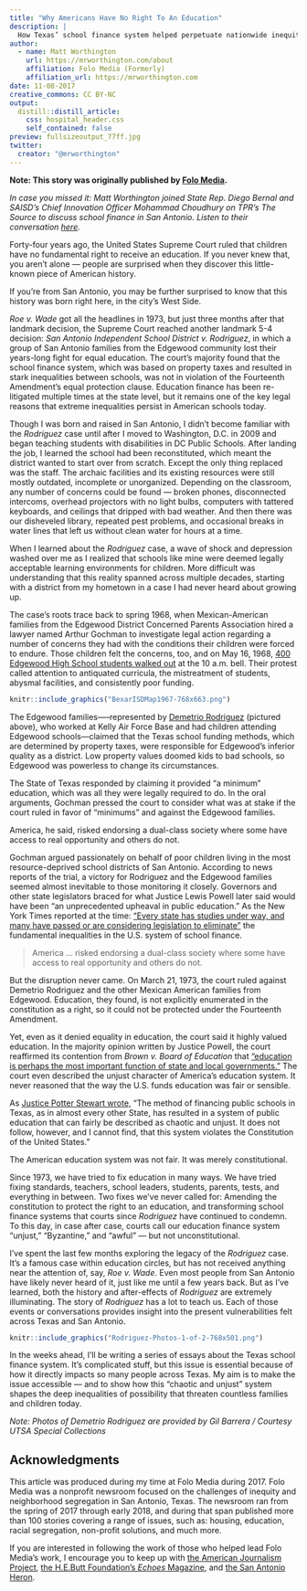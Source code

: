 ```yaml
---
title: "Why Americans Have No Right To An Education"
description: |
  How Texas’ school finance system helped perpetuate nationwide inequity.
author:
  - name: Matt Worthington 
    url: https://mrworthington.com/about
    affiliation: Folo Media (Formerly)
    affiliation_url: https://mrworthington.com
date: 11-08-2017
creative_commons: CC BY-NC
output:
  distill::distill_article:
    css: hospital_header.css
    self_contained: false
preview: fullsizeoutput_77ff.jpg
twitter:
  creator: "@mrworthington"
---
```


**Note: This story was originally published by [Folo Media](https://www.folomedia.org/past-and-present/).**

_In case you missed it: Matt Worthington joined State Rep. Diego Bernal and SAISD’s Chief Innovation Officer Mohammad Choudhury on TPR’s The Source to discuss school finance in San Antonio. Listen to their conversation [here](http://tpr.org/post/texas-has-broken-school-finance-system-can-it-be-fixed)._

Forty-four years ago, the United States Supreme Court ruled that children have no fundamental right to receive an education. If you never knew that, you aren’t alone — people are surprised when they discover this little-known piece of American history.

If you’re from San Antonio, you may be further surprised to know that this history was born right here, in the city’s West Side.

_Roe v. Wade_ got all the headlines in 1973, but just three months after that landmark decision, the Supreme Court reached another landmark 5-4 decision: _San Antonio Independent School District v. Rodriguez_, in which a group of San Antonio families from the Edgewood community lost their years-long fight for equal education. The court’s majority found that the school finance system, which was based on property taxes and resulted in stark inequalities between schools, was not in violation of the Fourteenth Amendment’s equal protection clause. Education finance has been re-litigated multiple times at the state level, but it remains one of the key legal reasons that extreme inequalities persist in American schools today.

Though I was born and raised in San Antonio, I didn’t become familiar with the _Rodriguez_ case until after I moved to Washington, D.C. in 2009 and began teaching students with disabilities in DC Public Schools. After landing the job, I learned the school had been reconstituted, which meant the district wanted to start over from scratch. Except the only thing replaced was the staff. The archaic facilities and its existing resources were still mostly outdated, incomplete or unorganized. Depending on the classroom, any number of concerns could be found — broken phones, disconnected intercoms, overhead projectors with no light bulbs, computers with tattered keyboards, and ceilings that dripped with bad weather. And then there was our disheveled library, repeated pest problems, and occasional breaks in water lines that left us without clean water for hours at a time.

When I learned about the _Rodriguez_ case, a wave of shock and depression washed over me as I realized that schools like mine were deemed legally acceptable learning environments for children. More difficult was understanding that this reality spanned across multiple decades, starting with a district from my hometown in a case I had never heard about growing up.

The case’s roots trace back to spring 1968, when Mexican-American families from the Edgewood District Concerned Parents Association hired a lawyer named Arthur Gochman to investigate legal action regarding a number of concerns they had with the conditions their children were forced to endure. Those children felt the concerns, too, and on May 16, 1968, [400 Edgewood High School students walked out](http://www.expressnews.com/150years/education-health/article/In-1968-students-here-defied-prejudice-and-6446428.php) at the 10 a.m. bell. Their protest called attention to antiquated curricula, the mistreatment of students, abysmal facilities, and consistently poor funding.

```r
knitr::include_graphics("BexarISDMap1967-768x663.png")
```

The Edgewood families—--represented by [Demetrio Rodriguez](http://www.mysanantonio.com/news/local_news/article/Rodriguez-who-fought-for-equality-dies-at-87-4456618.php) (pictured above), who worked at Kelly Air Force Base and had children attending Edgewood schools—claimed that the Texas school funding methods, which are determined by property taxes, were responsible for Edgewood’s inferior quality as a district. Low property values doomed kids to bad schools, so Edgewood was powerless to change its circumstances.

The State of Texas responded by claiming it provided “a minimum” education, which was all they were legally required to do. In the oral arguments, Gochman pressed the court to consider what was at stake if the court ruled in favor of “minimums” and against the Edgewood families.

America, he said, risked endorsing a dual-class society where some have access to real opportunity and others do not.

Gochman argued passionately on behalf of poor children living in the most resource-deprived school districts of San Antonio. According to news reports of the trial, a victory for Rodriguez and the Edgewood families seemed almost inevitable to those monitoring it closely. Governors and other state legislators braced for what Justice Lewis Powell later said would have been “an unprecedented upheaval in public education.” As the New York Times reported at the time: [“Every state has studies under way, and many have passed or are considering legislation to eliminate”](https://www.nytimes.com/1973/03/22/archives/courts-school-ruling-gives-states-breathing-spell-on-taxes-and.html) the fundamental inequalities in the U.S. system of school finance.

> America … risked endorsing a dual-class society where some have access to real opportunity and others do not. 

But the disruption never came. On March 21, 1973, the court ruled against Demetrio Rodriguez and the other Mexican American families from Edgewood. Education, they found, is not explicitly enumerated in the constitution as a right, so it could not be protected under the Fourteenth Amendment.

Yet, even as it denied equality in education, the court said it highly valued education. In the majority opinion written by Justice Powell, the court reaffirmed its contention from _Brown v. Board of Education_ that [“education is perhaps the most important function of state and local governments.”](https://scholar.google.com/scholar_case?case=13531894237346705488&q=MR.+JUSTICE+WHITE,+with+whom+MR.+JUSTICE+DOUGLAS+and+MR.+JUSTICE+BRENNAN+join,+dissenting.%0A%0AThe+Texas+public+schools+are+financed+through+a+combination+of+state+funding,+local+property+tax+revenue,+and+some+federal+funds.+%5BFootnote+3/1%5D+Concededly,+the+sys&hl=en&as_sdt=6,44#p29) The court even described the unjust character of America’s education system. It never reasoned that the way the U.S. funds education was fair or sensible.

As [Justice Potter Stewart wrote,](https://scholar.google.com/scholar_case?case=13531894237346705488&q=MR.+JUSTICE+WHITE,+with+whom+MR.+JUSTICE+DOUGLAS+and+MR.+JUSTICE+BRENNAN+join,+dissenting.%0A%0AThe+Texas+public+schools+are+financed+through+a+combination+of+state+funding,+local+property+tax+revenue,+and+some+federal+funds.+%5BFootnote+3/1%5D+Concededly,+the+sys&hl=en&as_sdt=6,44#p59) “The method of financing public schools in Texas, as in almost every other State, has resulted in a system of public education that can fairly be described as chaotic and unjust. It does not follow, however, and I cannot find, that this system violates the Constitution of the United States.”

The American education system was not fair. It was merely constitutional.

Since 1973, we have tried to fix education in many ways. We have tried fixing standards, teachers, school leaders, students, parents, tests, and everything in between. Two fixes we’ve never called for: Amending the constitution to protect the right to an education, and transforming school finance systems that courts since _Rodriguez_ have continued to condemn. To this day, in case after case, courts call our education finance system “unjust,” “Byzantine,” and “awful” — but not unconstitutional.

I’ve spent the last few months exploring the legacy of the _Rodriguez_ case. It’s a famous case within education circles, but has not received anything near the attention of, say, _Roe v. Wade_. Even most people from San Antonio have likely never heard of it, just like me until a few years back. But as I’ve learned, both the history and after-effects of _Rodriguez_ are extremely illuminating. The story of _Rodriguez_ has a lot to teach us. Each of those events or conversations provides insight into the present vulnerabilities felt across Texas and San Antonio.

```r
knitr::include_graphics("Rodriguez-Photos-1-of-2-768x501.png")
```

In the weeks ahead, I’ll be writing a series of essays about the Texas school finance system. It’s complicated stuff, but this issue is essential because of how it directly impacts so many people across Texas. My aim is to make the issue accessible — and to show how this “chaotic and unjust” system shapes the deep inequalities of possibility that threaten countless families and children today.

_Note: Photos of Demetrio Rodriguez are provided by Gil Barrera / Courtesy UTSA Special Collections_

## Acknowledgments {.appendix}

This article was produced during my time at Folo Media during 2017. Folo Media was a nonprofit newsroom focused on the challenges of inequity and neighborhood segregation in San Antonio, Texas. The newsroom ran from the spring of 2017 through early 2018, and during that span published more than 100 stories covering a range of issues, such as: housing, education, racial segregation, non-profit solutions, and much more.

If you are interested in following the work of those who helped lead Folo Media's work, I encourage you to keep up with [the American Journalism Project](http://www.theajp.org), [the H.E.Butt Foundation's *Echoes* Magazine](https://echoes.hebfdn.org), and [the San Antonio Heron](https://saheron.com).


